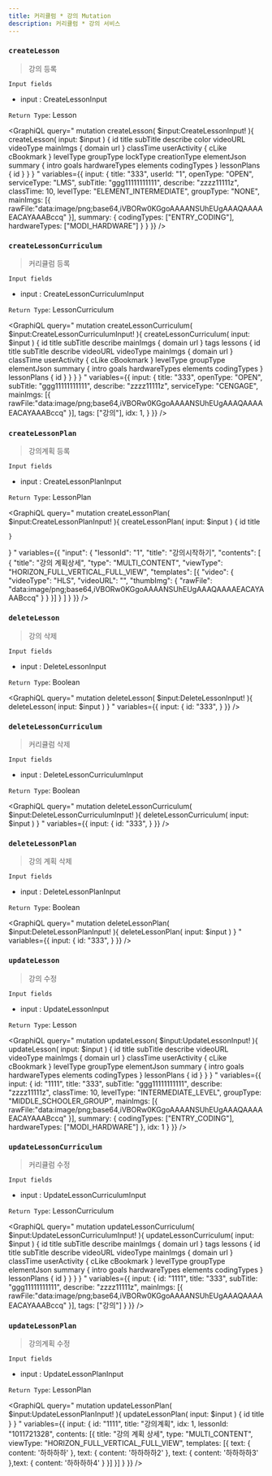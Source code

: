 ```yaml
---
title: 커리큘럼 * 강의 Mutation
description: 커리큘럼 * 강의 서비스 
---
```



### `createLesson`
> 강의 등록


`Input fields`
* input : <Link to="/input/lesson/#CreateLessonInput">CreateLessonInput</Link>

`Return Type`: <Link to="/object/lesson/#Lesson">Lesson</Link>

<GraphiQL
  query="
  mutation createLesson( $input:CreateLessonInput! ){
    createLesson( input: $input ) {
      id
      title
      subTitle
      describe
      color
      videoURL
      videoType
      mainImgs {
        domain
        url
      }
      classTime
      userActivity {
        cLike
        cBookmark
      }
      levelType
      groupType
      lockType
      creationType
      elementJson
      summary {
        intro
        goals
        hardwareTypes
        elements
        codingTypes
      }
      lessonPlans {
        id
      }
    }
  }
  "
  variables={{
    input: {
      title: "333", 
      userId: "1",
      openType: "OPEN",
      serviceType: "LMS",
      subTitle: "ggg11111111111", 
      describe: "zzzz11111z", 
      classTime: 10, 
      levelType: "ELEMENT_INTERMEDIATE", 
      groupType: "NONE", 
      mainImgs: [{
        rawFile:"data:image/png;base64,iVBORw0KGgoAAAANSUhEUgAAAQAAAAEACAYAAABccq"
      }],
      summary: {
        codingTypes: ["ENTRY_CODING"],
        hardwareTypes: ["MODI_HARDWARE"]
      }
    }
  }}
/>




### `createLessonCurriculum`
> 커리큘럼 등록


`Input fields`
* input : <Link to="/input/lesson/#CreateLessonCurriculumInput">CreateLessonCurriculumInput</Link>

`Return Type`: <Link to="/object/lesson/#LessonCurriculum">LessonCurriculum</Link>

<GraphiQL
  query="
  mutation createLessonCurriculum( $input:CreateLessonCurriculumInput! ){
    createLessonCurriculum( input: $input ) {
      id
      title
      subTitle
      describe
      mainImgs {
        domain
        url
      }
      tags 
      lessons {
        id
        title
        subTitle
        describe
        videoURL
        videoType
        mainImgs {
          domain
          url
        }
        classTime
        userActivity {
          cLike
          cBookmark
        }
        levelType
        groupType
        elementJson
        summary {
          intro
          goals
          hardwareTypes
          elements
          codingTypes
        }
        lessonPlans {
          id
        }
      }
    }
  }
  "
  variables={{
    input: {
      title: "333", 
      openType: "OPEN",
      subTitle: "ggg11111111111", 
      describe: "zzzz11111z", 
      serviceType: "CENGAGE",
      mainImgs: [{
        rawFile:"data:image/png;base64,iVBORw0KGgoAAAANSUhEUgAAAQAAAAEACAYAAABccq"
      }],
      tags: ["강의"],
      idx: 1,
    }
  }}
/>



### `createLessonPlan`
> 강의계획 등록


`Input fields`
* input : <Link to="/input/lesson/#CreateLessonPlanInput">CreateLessonPlanInput</Link>

`Return Type`: <Link to="/object/lesson/#LessonPlan">LessonPlan</Link>

<GraphiQL
  query="
  mutation createLessonPlan( $input:CreateLessonPlanInput! ){
    createLessonPlan( input: $input ) {
      id
      title
      
    }
  }
  "
  variables={{
    "input": {
      "lessonId": "1",
      "title": "강의시작하기",
      "contents": [
        {
          "title": "강의 계획상세",
          "type": "MULTI_CONTENT",
          "viewType": "HORIZON_FULL_VERTICAL_FULL_VIEW",
          "templates": [{
            "video": {
              "videoType": "HLS",
              "videoURL": "",
              "thumbImg": {
                "rawFile": "data:image/png;base64,iVBORw0KGgoAAAANSUhEUgAAAQAAAAEACAYAAABccq"
              }
            }
          }]
        }
      ]
    }
  }}
/>



### `deleteLesson`
> 강의 삭제


`Input fields`
* input : <Link to="/input/lesson/#DeleteLessonInput">DeleteLessonInput</Link>

`Return Type`: Boolean

<GraphiQL
  query="
  mutation deleteLesson( $input:DeleteLessonInput! ){
    deleteLesson( input: $input )
  }
  "
  variables={{
    input: {
      id: "333", 
    }
  }}
/>



### `deleteLessonCurriculum`
> 커리큘럼 삭제


`Input fields`
* input : <Link to="/input/lesson/#DeleteLessonCurriculumInput">DeleteLessonCurriculumInput</Link>

`Return Type`: Boolean

<GraphiQL
  query="
  mutation deleteLessonCurriculum( $input:DeleteLessonCurriculumInput! ){
    deleteLessonCurriculum( input: $input )
  }
  "
  variables={{
    input: {
      id: "333", 
    }
  }}
/>


### `deleteLessonPlan`
> 강의 계획 삭제


`Input fields`
* input : <Link to="/input/lesson/#DeleteLessonPlanInput">DeleteLessonPlanInput</Link>

`Return Type`: Boolean

<GraphiQL
  query="
  mutation deleteLessonPlan( $input:DeleteLessonPlanInput! ){
    deleteLessonPlan( input: $input )
  }
  "
  variables={{
    input: {
      id: "333", 
    }
  }}
/>





### `updateLesson`
> 강의 수정


`Input fields`
* input : <Link to="/input/lesson/#UpdateLessonInput">UpdateLessonInput</Link>

`Return Type`: <Link to="/object/lesson/#Lesson">Lesson</Link>

<GraphiQL
  query="
  mutation updateLesson( $input:UpdateLessonInput! ){
    updateLesson( input: $input ) {
      id
      title
      subTitle
      describe
      videoURL
      videoType
      mainImgs {
        domain
        url
      }
      classTime
      userActivity {
        cLike
        cBookmark
      }
      levelType
      groupType
      elementJson
      summary {
        intro
        goals
        hardwareTypes
        elements
        codingTypes
      }
      lessonPlans {
        id
      }
    }
  }
  "
  variables={{
    input: {
      id: "1111",
      title: "333", 
      subTitle: "ggg11111111111", 
      describe: "zzzz11111z", 
      classTime: 10, 
      levelType: "INTERMEDIATE_LEVEL", 
      groupType: "MIDDLE_SCHOOLER_GROUP", 
      mainImgs: [{
        rawFile:"data:image/png;base64,iVBORw0KGgoAAAANSUhEUgAAAQAAAAEACAYAAABccq"
      }],
      summary: {
        codingTypes: ["ENTRY_CODING"],
        hardwareTypes: ["MODI_HARDWARE"]
      },
      idx: 1
    }
  }}
/>



### `updateLessonCurriculum`
> 커리큘럼 수정


`Input fields`
* input : <Link to="/input/lesson/#UpdateLessonCurriculumInput">UpdateLessonCurriculumInput</Link>

`Return Type`: <Link to="/object/lesson/#LessonCurriculum">LessonCurriculum</Link>

<GraphiQL
  query="
  mutation updateLessonCurriculum( $input:UpdateLessonCurriculumInput! ){
    updateLessonCurriculum( input: $input ) {
      id
      title
      subTitle
      describe
      mainImgs {
        domain
        url
      }
      tags 
      lessons {
        id
        title
        subTitle
        describe
        videoURL
        videoType
        mainImgs {
          domain
          url
        }
        classTime
        userActivity {
          cLike
          cBookmark
        }
        levelType
        groupType
        elementJson
        summary {
          intro
          goals
          hardwareTypes
          elements
          codingTypes
        }
        lessonPlans {
          id
        }
      }
    }
  }
  "
  variables={{
    input: {
      id: "1111",
      title: "333", 
      subTitle: "ggg11111111111", 
      describe: "zzzz11111z", 
      mainImgs: [{
        rawFile:"data:image/png;base64,iVBORw0KGgoAAAANSUhEUgAAAQAAAAEACAYAAABccq"
      }],
      tags: ["강의"]
    }
  }}
/>

### `updateLessonPlan`
> 강의계획 수정


`Input fields`
* input : <Link to="/input/lesson/#UpdateLessonPlanInput">UpdateLessonPlanInput</Link>

`Return Type`: <Link to="/object/lesson/#LessonPlan">LessonPlan</Link>

<GraphiQL
  query="
  mutation updateLessonPlan( $input:UpdateLessonPlanInput! ){
    updateLessonPlan( input: $input ) {
      id
      title
    }
  }
  "
  variables={{
    input: {
      id: "1111",
      title: "강의계획", 
      idx: 1,
      lessonId: "1011721328",
      contents: [{
        title: "강의 계획 상세",
        type: "MULTI_CONTENT",
        viewType: "HORIZON_FULL_VERTICAL_FULL_VIEW",
        templates: [{
          text: {
            content: '하하하하'
          },
          text: {
            content: '하하하하2'
          },
          text: {
            content: '하하하하3'
          },text: {
            content: '하하하하4'
          }
        }]
      }]
    }
  }}
/>